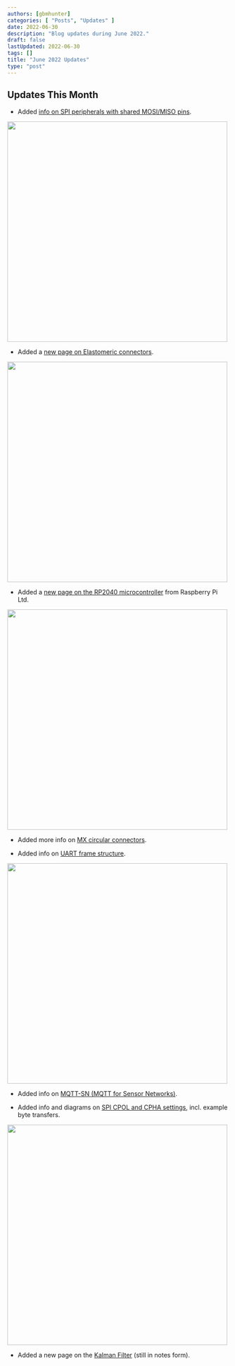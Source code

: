 ```yaml
---
authors: [gbmhunter]
categories: [ "Posts", "Updates" ]
date: 2022-06-30
description: "Blog updates during June 2022."
draft: false
lastUpdated: 2022-06-30
tags: []
title: "June 2022 Updates"
type: "post"
---
```



## Updates This Month

* Added [info on SPI peripherals with shared MOSI/MISO pins](/electronics/communication-protocols/spi-communication-protocol/#shared-mosimiso-pins).


<Image src={shared_mosi_miso_pins_screenshot} width="500px"></Image>

* Added a [new page on Elastomeric connectors](/electronics/components/connectors/elastomeric-connectors/).


<Image src={elastomeric_connectors_screenshot} width="500px"></Image>

* Added a [new page on the RP2040 microcontroller](/programming/microcontrollers/raspberry-pi/rp2040/) from Raspberry Pi Ltd.


<Image src={rpi_screenshot} width="500px"></Image>

* Added more info on [MX circular connectors](/electronics/components/connectors/mx-circular-connectors/).

* Added info on [UART frame structure](/electronics/communication-protocols/uart-communication-protocol/#uart-frame-structure).


<Image src={uart_frame_structure_screenshot} width="500px"></Image>

* Added info on [MQTT-SN (MQTT for Sensor Networks)](/electronics/communication-protocols/mqtt-protocol/#mqtt-sn).

* Added info and diagrams on [SPI CPOL and CPHA settings](/electronics/communication-protocols/spi-communication-protocol/#modes), incl. example byte transfers.


<Image src={spi_cpol_cpha_screenshot} width="500px"></Image>

* Added a new page on the [Kalman Filter](/programming/signal-processing/digital-filters/kalman-filter/) (still in notes form).
